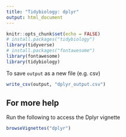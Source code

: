 ```yaml
---
title: "Tidybiology: dplyr"
output: html_document
---
```


```r
knitr::opts_chunk$set(echo = FALSE)
# install.packages("tidybiology")
library(tidyverse)
# install.packages("fontawesome")
library(fontawesome)
library(tidybiology)

```



To save `output` as a new file (e.g. csv)

```r
write_csv(output, "dplyr_output.csv")
```

## For more help

Run the following to access the Dplyr vignette

```r
browseVignettes("dplyr")
```

